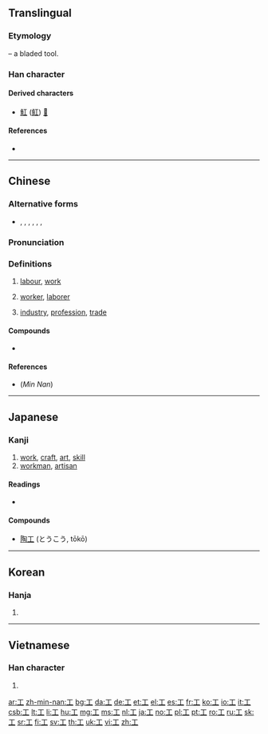 {{also|エ|Appendix:Variations of "i"|uni=auto}}
==Translingual==
{{stroke order|type=animate}}

===Etymology===
{{Han etyl}}
{{liushu|p}} – a bladed tool.

===Han character===
{{Han char|rn=48|rad=工|as=00|sn=3|four=10100|canj=MLM}}

====Derived characters====
* [[魟]] ([[𫚉]]) [[𢖷]]

====References====
* {{Han ref|kx=0325.010|dkj=08714|dj=0626.020|hdz=10410.060|uh=5DE5|ud=24037|bh=A475|bd=42101}}

----

==Chinese==
{{zh-forms}}

===Alternative forms===
* {{zh-l|𠜝}}, {{zh-l|⿻二㇞}}, {{zh-l|㠪}}, {{zh-l|𢀚}}, {{zh-l|𢒅}}, {{zh-l|㣉}}, {{zh-l|𢒄}}

===Pronunciation===
{{zh-pron
|m=gōng
|ma=y
|c=gung1
|h=pfs=kung
|mn=kang/khang/kong
|mn_note=kang, khang - vernacular, kong - literary
|w=1kon
|mc=y
|oc=y
|cat=n
}}

===Definitions===
{{zh-hanzi}}

# [[labour]], [[work]]
#: {{zh-x|工作|work}}
# [[worker]], [[laborer]]
#: {{zh-x|工人|worker, laborer}}
#: {{zh-x|陶瓷工|potter}}
# [[industry]], [[profession]], [[trade]]

====Compounds====
* {{zh-l|工廠|tr=gōngchǎng}}

====References====
* (''Min Nan'') {{thcwd|208}}

----

==Japanese==

===Kanji===
{{ja-kanji|grade=2|rs=工00}}

# [[work]], [[craft]], [[art]], [[skill]]
# [[workman]], [[artisan]]

====Readings====
* {{ja-readings
|goon=[[く]] (ku)
|kanon=[[こう]] (kō)
|kun=[[たくみ]] (takumi), [[わざ]] (waza), [[つかさ]] (tsukasa)}}

====Compounds====
* [[陶工]] (とうこう, tōkō)

----

==Korean==

===Hanja===
{{ko-hanja|hangeul=공|rv=gong|mr=kong|y=kwong|eumhun=장인, 로동, 노동|ehrv=jang'in, rodong, nodong|ehmr=chang'in, rotong, notong|ehy=cang.in, lwotwong, nwotwong}}

# {{defn|lang=ko|rv=jangin, rodong, nodong}}

----

==Vietnamese==

===Han character===
{{vi-hantu|[[công]], [[cong]], [[côông]], [[gồng]], [[trong]], [[cung]]|rs=工00}}

# {{defn|lang=vi|sort=工00}}

[[Category:CJKV radicals| ]]

[[ar:工]]
[[zh-min-nan:工]]
[[bg:工]]
[[da:工]]
[[de:工]]
[[et:工]]
[[el:工]]
[[es:工]]
[[fr:工]]
[[ko:工]]
[[io:工]]
[[it:工]]
[[csb:工]]
[[lt:工]]
[[li:工]]
[[hu:工]]
[[mg:工]]
[[ms:工]]
[[nl:工]]
[[ja:工]]
[[no:工]]
[[pl:工]]
[[pt:工]]
[[ro:工]]
[[ru:工]]
[[sk:工]]
[[sr:工]]
[[fi:工]]
[[sv:工]]
[[th:工]]
[[uk:工]]
[[vi:工]]
[[zh:工]]